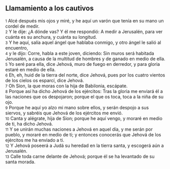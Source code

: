 == Llamamiento a los cautivos ==

{{anchor|1}} <small>1</small> Alcé después mis ojos y miré, y he aquí un varón que tenía en su mano un cordel de medir.<br>
{{anchor|2}} <small>2</small> Y le dije: ¿A dónde vas? Y él me respondió: A medir a Jerusalén, para ver cuánta es su anchura, y cuánta su longitud.<br>
{{anchor|3}} <small>3</small> Y he aquí, salía aquel ángel que hablaba conmigo, y otro ángel le salió al encuentro,<br>
{{anchor|4}} <small>4</small> y le dijo: Corre, habla a este joven, diciendo: Sin muros será habitada Jerusalén, a causa de la multitud de hombres y de ganado en medio de ella.<br>
{{anchor|5}} <small>5</small> Yo seré para ella, dice Jehová, muro de fuego en derredor, y para gloria estaré en medio de ella.<br>
{{anchor|6}} <small>6</small> Eh, eh, huid de la tierra del norte, dice Jehová, pues por los cuatro vientos de los cielos os esparcí, dice Jehová.<br>
{{anchor|7}} <small>7</small> Oh Sion, la que moras con la hija de Babilonia, escápate.<br>
{{anchor|8}} <small>8</small> Porque así ha dicho Jehová de los ejércitos: Tras la gloria me enviará él a las naciones que os despojaron; porque el que os toca, toca a la niña de su ojo.<br>
{{anchor|9}} <small>9</small> Porque he aquí yo alzo mi mano sobre ellos, y serán despojo a sus siervos, y sabréis que Jehová de los ejércitos me envió.<br>
{{anchor|10}} <small>10</small> Canta y alégrate, hija de Sion; porque he aquí vengo, y moraré en medio de ti, ha dicho Jehová.<br>
{{anchor|11}} <small>11</small> Y se unirán muchas naciones a Jehová en aquel día, y me serán por pueblo, y moraré en medio de ti; y entonces conocerás que Jehová de los ejércitos me ha enviado a ti.<br>
{{anchor|12}} <small>12</small> Y Jehová poseerá a Judá su heredad en la tierra santa, y escogerá aún a Jerusalén.<br>
{{anchor|13}} <small>13</small> Calle toda carne delante de Jehová; porque él se ha levantado de su santa morada.<br>
